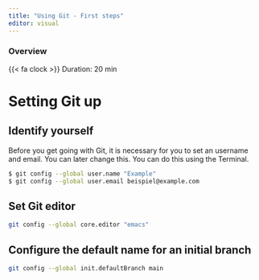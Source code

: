 ```yaml
---
title: "Using Git - First steps"
editor: visual
---
```


::: {.callout-note}
### Overview



{{< fa clock >}} Duration: 20 min
:::

# Setting Git up

## Identify yourself

Before you get going with Git, it is necessary for you to set an username and email.
You can later change this. You can do this using the Terminal. 

```bash
$ git config --global user.name "Example"
$ git config --global user.email beispiel@example.com
```


## Set Git editor

```bash
git config --global core.editor "emacs"

```

## Configure the default name for an initial branch

```bash
git config --global init.defaultBranch main
```




